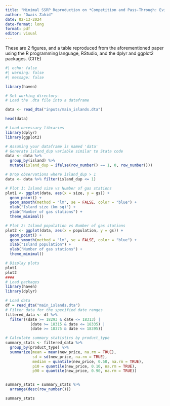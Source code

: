 ```yaml
---
title: "Minimal SSRP Reproduction on *Competition and Pass-Through: Evidence from Isolated Markets"
author: "Owais Zahid"
date: 02-13-2024
date-format: long
format: pdf
editor: visual
---
```

These are 2 figures, and a table reproduced from the aforementioned paper using the R programming language, RStudio, and the dplyr and ggplot2 packages. (CITE)
```r
#| echo: false
#| warning: false
#| message: false

library(haven)

# Set working directory-
# Load the .dta file into a dataframe

data <- read_dta("inputs/main_islands.dta")

head(data)

# Load necessary libraries
library(dplyr)
library(ggplot2)

# Assuming your dataframe is named 'data'
# Generate island_dup variable similar to Stata code
data <- data %>%
  group_by(island) %>%
  mutate(island_dup = ifelse(row_number() == 1, 0, row_number()))

# Drop observations where island_dup > 1
data <- data %>% filter(island_dup <= 1)

# Plot 1: Island size vs Number of gas stations
plot1 <- ggplot(data, aes(x = size, y = gs)) +
  geom_point() +
  geom_smooth(method = "lm", se = FALSE, color = "blue") +
  xlab("Island size (km sq)") +
  ylab("Number of gas stations") +
  theme_minimal()

# Plot 2: Island population vs Number of gas stations
plot2 <- ggplot(data, aes(x = population, y = gs)) +
  geom_point() +
  geom_smooth(method = "lm", se = FALSE, color = "blue") +
  xlab("Island population") +
  ylab("Number of gas stations") +
  theme_minimal()

# Display plots
plot1
plot2
####
# Load packages
library(haven)
library(dplyr)

# Load data
df = read_dta("main_islands.dta")
# Filter data for the specified date ranges
filtered_data <- df %>%
  filter((date >= 18293 & date <= 18313) |
           (date >= 18315 & date <= 18335) |
           (date >= 18375 & date <= 18395))

# Calculate summary statistics by product_type
summary_stats <- filtered_data %>%
  group_by(product_type) %>%
  summarize(mean = mean(new_price, na.rm = TRUE),
            sd = sd(new_price, na.rm = TRUE),
            median = quantile(new_price, 0.50, na.rm = TRUE),
            p10 = quantile(new_price, 0.10, na.rm = TRUE),
            p90 = quantile(new_price, 0.90, na.rm = TRUE))


summary_stats = summary_stats %>%
  arrange(desc(row_number()))

summary_stats
```